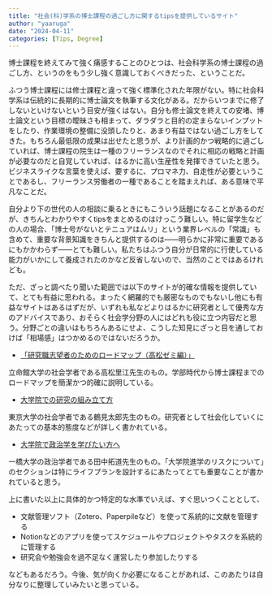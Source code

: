 ```yaml
---
title: "社会(科)学系の博士課程の過ごし方に関するtipsを提供しているサイト"
author: "yaaruga"
date: "2024-04-11"
categories: [Tips, Degree]
---
```


博士課程を終えてみて強く痛感することのひとつは、社会科学系の博士課程の過ごし方、というのをもう少し強く意識しておくべきだった、ということだ。

ふつう博士課程には修士課程と違って強く標準化された年限がない。特に社会科学系は伝統的に長期的に博士論文を執筆する文化がある。だからいつまでに修了しないといけないという目安が強くはない。自分も修士論文を終えての安堵、博士論文という目標の曖昧さも相まって、ダラダラと目的の定まらないインプットをしたり、作業環境の整備に没頭したりと、あまり有益ではない過ごし方をしてきた。もちろん最低限の成果は出せたと思うが、より計画的かつ戦略的に過ごしていれば、博士課程の院生は一種のフリーランスなのでそれに相応の戦略と計画が必要なのだと自覚していれば、はるかに高い生産性を発揮できていたと思う。ビジネスライクな言葉を使えば、要するに、プロマネ力、自走性が必要ということであるし、フリーランス労働者の一種であることを踏まえれば、ある意味で平凡なことだ。

自分より下の世代の人の相談に乗るときにもこういう話題になることがあるのだが、きちんとわかりやすくtipsをまとめるのはけっこう難しい。特に留学生などの人の場合、「博士号がないとテニュアはムリ」という業界レベルの「常識」も含めて、重要な背景知識をきちんと提供するのは――明らかに非常に重要であるにもかかわらず――とても難しい。私たちはふつう自分が日常的に行使している能力がいかにして養成されたのかなど反省しないので、当然のことではあるけれども。

ただ、ざっと調べたり聞いた範囲では以下のサイトが的確な情報を提供していて、とても有益に思われる。まったく網羅的でも厳密なものでもないし他にも有益なサイトはあるはずだが、いずれも私などよりはるかに研究者として優秀な方のアドバイスであり、おそらく社会学分野の人にはどれも役に立つ内容だと思う。分野ごとの違いはもちろんあるにせよ、こうした知見にざっと目を通しておけば「相場感」はつかめるのではないだろうか。

- [「研究職志望者のためのロードマップ（高松ゼミ編）」](https://sites.google.com/site/rietakamatsu/%E7%A0%94%E7%A9%B6%E8%81%B7%E5%BF%97%E6%9C%9B%E8%80%85%E3%81%AE%E3%81%9F%E3%82%81%E3%81%AE%E3%83%AD%E3%83%BC%E3%83%89%E3%83%9E%E3%83%83%E3%83%97)

立命館大学の社会学者である高松里江先生のもの。学部時代から博士課程までのロードマップを簡潔かつ的確に説明している。

- [大学院での研究の組み立て方](https://www.tarotsurumi.com/kenkyu)

東京大学の社会学者である鶴見太郎先生のもの。研究者として社会化していくにあたっての基本的態度などが詳しく書かれている。

- [大学院で政治学を学びたい方へ](https://www.soc.hit-u.ac.jp/~takujit/graduate_school.html)

一橋大学の政治学者である田中拓道先生のもの。「大学院進学のリスクについて」のセクションは特にライフプランを設計するにあたってとても重要なことが書かれていると思う。

上に書いた以上に具体的かつ特定的な水準でいえば、すぐ思いつくこととして、

- 文献管理ソフト（Zotero、Paperpileなど）を使って系統的に文献を管理する
- Notionなどのアプリを使ってスケジュールやプロジェクトやタスクを系統的に管理する
- 研究会や勉強会を過不足なく運営したり参加したりする

などもあるだろう。今後、気が向くか必要になることがあれば、このあたりは自分なりに整理していみたいと思っている。